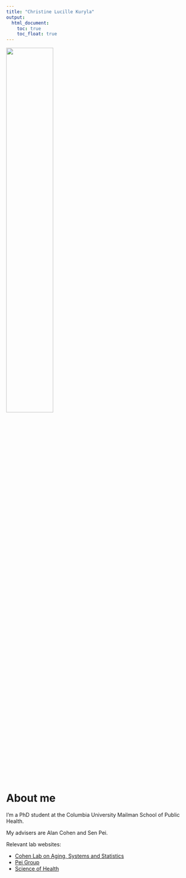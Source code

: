 ```yaml
---
title: "Christine Lucille Kuryla"
output: 
  html_document:
    toc: true
    toc_float: true
---
```


<img src = "images/clk_green_bkrnd.jpeg" style="width:50%">

# About me

I'm a PhD student at the Columbia University Mailman School of Public Health. 

My advisers are Alan Cohen and Sen Pei. 

Relevant lab websites:

* [Cohen Lab on Aging, Systems and Statistics](https://www.publichealth.columbia.edu/research-labs/cohen-lab-aging-systems-statistics)
* [Pei Group](https://senpei-cu.github.io)
* [Science of Health](https://www.publichealth.columbia.edu/research/centers/robert-n-butler-columbia-aging-center/research/science-health)

